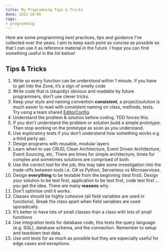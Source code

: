 ```yaml
---
title: My Programming Tips & Tricks
date: 2022-10-05
tags:
- programming
---
```



Here are some programming best practices, tips and guidance I've 
collected over the years. I aim to keep each point as concise as 
possible so that I can use it as reference material in the future.
I hope you can find something useful in the list below!

## Tips & Tricks
1. Write so every function can be understood within 1 minute. If you have to get into the Zone, it’s a sign of smelly code
2. Write code that is (stupidly) obvious and readable by future programmers, don’t use clever tricks. 
3. Keep your style and naming convention **consistent**, a project/solution is much easier to read with consistent naming on class, methods, tests. Try using a team shared [EditorConfig](https://editorconfig.org).
4. Understand the problem & solution before coding. TDD forces this. 
5. If you don't understand the problem or solution build a simple prototype. Then stop working on the prototype as soon as you understand.
6. Use exploratory tests if you don't understand how something works e.g. a third party api.
7. Design programs with reusable, modular layers 
8. Learn when to use CRUD, Clean Architecture, Event Driven Architecture, Event Sourcing, etc. There are times for simple architecture, times for complex and sometimes solutions are comprised of both.
9. Use the correct tool for the job, this may take some investigation into the trade-offs between tools i.e. C# vs Python, Serverless vs Microservices. 
10. Design **everything** to be testable from the beginning (test first). Design your solution to be test first, application to be test first, code test first ... you get the idea. There are many **reasons** why.
11. Don't optimise until it works.
12. Classes should be highly cohesive (all field variables are used in functions). Break the class apart when field variables are used sporadically.
13. It’s better to have lots of small classes than a class with lots of small functions
14. Use integration tests for database code, this tests the query language (e.g. SQL), database schema, and the connection. Remember to setup and teardown test data.
16. Use unit tests for as much as possible but they are especially useful for edge cases and exceptions.

<UtterancesComments />